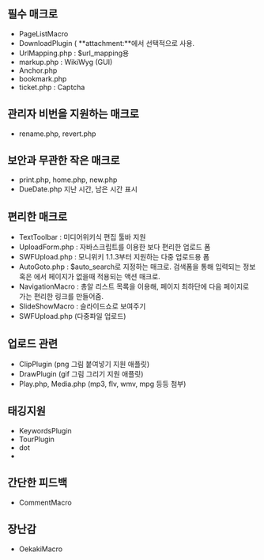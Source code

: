 == 필수 매크로 ==
* PageListMacro
* DownloadPlugin ({{{?action=download}}} **attachment:**에서 선택적으로 사용.
* UrlMapping.php : $url_mapping용
* markup.php : WikiWyg (GUI)
* Anchor.php
* bookmark.php
* ticket.php : Captcha

== 관리자 비번을 지원하는 매크로 ==
* rename.php, revert.php

== 보안과 무관한 작은 매크로 ==
* print.php, home.php, new.php
* DueDate.php 지난 시간, 남은 시간 표시
== 편리한 매크로 ==
* TextToolbar : 미디어위키식 편집 툴바 지원
* UploadForm.php : 자바스크립트를 이용한 보다 편리한 업로드 폼
* SWFUpload.php : 모니위키 1.1.3부터 지원하는 다중 업로드용 폼
* AutoGoto.php : $auto_search로 지정하는 매크로. 검색폼을 통해 입력되는 정보 혹은 {{{wiki.php/페이지이름}}}에서 {{{[[페이지이름]]}}} 페이지가 없을때 적용되는 액션 매크로.
* NavigationMacro : 총알 리스트 목록을 이용해, 페이지 최하단에 다음 페이지로 가는 편리한 링크를 만들어줌.
* SlideShowMacro : 슬라이드쇼로 보여주기
* SWFUpload.php (다중파일 업로드)
== 업로드 관련 ==
* ClipPlugin (png 그림 붙여넣기 지원 애플릿)
* DrawPlugin (gif 그림 그리기 지원 애플릿)
* Play.php, Media.php (mp3, flv, wmv, mpg 등등 첨부)
== 태깅지원 ==
* KeywordsPlugin
* TourPlugin
* dot
* 
== 간단한 피드백 ==
* CommentMacro

== 장난감 ==
* OekakiMacro
